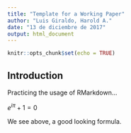 ---
title: "Template for a Working Paper"
author: "Luis Giraldo, Harold A."
date: "13 de diciembre de 2017"
output: html_document
---

```{r setup, include=FALSE}
knitr::opts_chunk$set(echo = TRUE)
```

## Introduction
 Practicing the usage of RMarkdown...
 
 $e^{i\pi} + 1 = 0$
 
 We see above, a good looking formula.